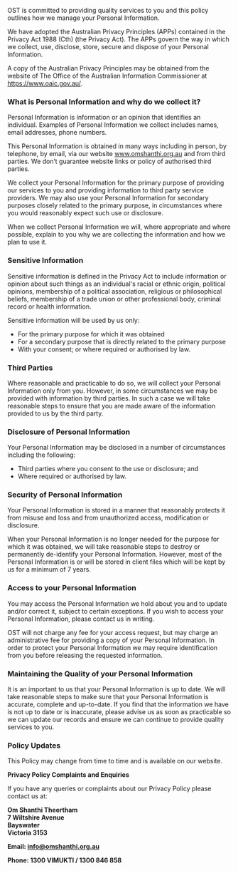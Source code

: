 OST is committed to providing quality services to you and this policy outlines how we  manage your Personal Information.


We have adopted the Australian Privacy Principles (APPs) contained in the Privacy Act  1988 (Cth) (the Privacy Act). The APPs govern the way in which we collect, use, disclose,  store, secure and dispose of your Personal Information.


A copy of the Australian Privacy Principles may be obtained from the website of The  Office of the Australian Information Commissioner at https://www.oaic.gov.au/.


### What is Personal Information and why do we collect it?

Personal Information is information or an opinion that identifies an individual. Examples  of Personal Information we collect includes names, email addresses, phone numbers.

This Personal Information is obtained in many ways including in person, by telephone, by email, via our website www.omshanthi.org.au and from third parties. We don’t  guarantee website links or policy of authorised third parties.

We collect your Personal Information for the primary purpose of providing our services  to you and providing information to third party service providers. We may also use your  Personal Information for secondary purposes closely related to the primary purpose, in  circumstances where you would reasonably expect such use or disclosure.

When we collect Personal Information we will, where appropriate and where possible,  explain to you why we are collecting the information and how we plan to use it.


### Sensitive Information

Sensitive information is defined in the Privacy Act to include information or opinion  about such things as an individual's racial or ethnic origin, political opinions,  membership of a political association, religious or philosophical beliefs, membership of a trade union or other professional body, criminal record or health information.


Sensitive information will be used by us only: 
- For the primary purpose for which it was obtained 
- For a secondary purpose that is directly related to the primary purpose 
- With your consent; or where required or authorised by law.


### Third Parties

Where reasonable and practicable to do so, we will collect your Personal Information  only from you. However, in some circumstances we may be provided with information  by third parties. In such a case we will take reasonable steps to ensure that you are  made aware of the information provided to us by the third party.


### Disclosure of Personal Information

Your Personal Information may be disclosed in a number of circumstances including the  following:

- Third parties where you consent to the use or disclosure; and 
- Where required or authorised by law.


### Security of Personal Information

Your Personal Information is stored in a manner that reasonably protects it from misuse  and loss and from unauthorized access, modification or disclosure.


When your Personal Information is no longer needed for the purpose for which it was  obtained, we will take reasonable steps to destroy or permanently de-identify your  Personal Information. However, most of the Personal Information is or will be stored in  client files which will be kept by us for a minimum of 7 years.


### Access to your Personal Information

You may access the Personal Information we hold about you and to update and/or  correct it, subject to certain exceptions. If you wish to access your Personal  Information, please contact us in writing.


OST will not charge any fee for your access request, but may charge an administrative  fee for providing a copy of your Personal Information.
In order to protect your Personal Information we may require identification from you  before releasing the requested information.


### Maintaining the Quality of your Personal Information

It is an important to us that your Personal Information is up to date. We will take  reasonable steps to make sure that your Personal Information is accurate, complete  and up-to-date. If you find that the information we have is not up to date or is  inaccurate, please advise us as soon as practicable so we can update our records and  ensure we can continue to provide quality services to you.


### Policy Updates

This Policy may change from time to time and is available on our website. 


**Privacy Policy Complaints and Enquiries**


If you have any queries or complaints about our Privacy Policy please contact us at:


**Om Shanthi Theertham**\
**7 Wiltshire Avenue**\
**Bayswater**\
**Victoria 3153**

**Email: info@omshanthi.org.au**

**Phone: 1300 VIMUKTI / 1300 846 858** 

